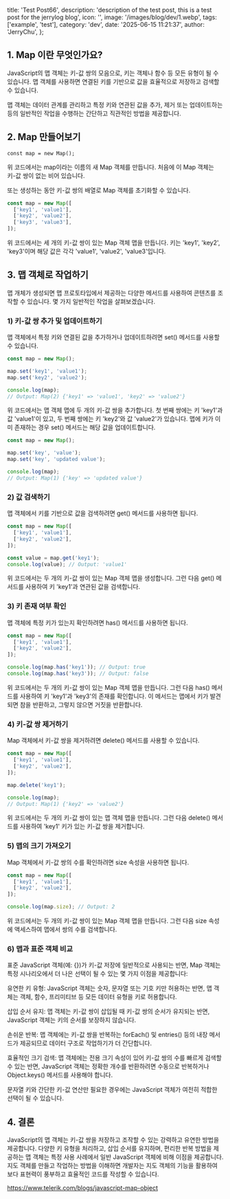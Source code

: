   title: 'Test Post66',
  description:
    'description of the test post, this is a test post for the jerrylog blog',
  icon: '',
  image: '/images/blog/dev/1.webp',
  tags: ['example', 'test'],
  category: 'dev',
  date: '2025-06-15 11:21:37',
  author: 'JerryChu',
};

## 1. Map 이란 무엇인가요?

JavaScript의 맵 객체는 키-값 쌍의 모음으로, 키는 객체나 함수 등 모든 유형이 될 수 있습니다. 맵 객체를 사용하면 연결된 키를 기반으로 값을 효율적으로 저장하고 검색할 수 있습니다.

맵 객체는 데이터 관계를 관리하고 특정 키와 연관된 값을 추가, 제거 또는 업데이트하는 등의 일반적인 작업을 수행하는 간단하고 직관적인 방법을 제공합니다.

## 2. Map 만들어보기

```tsx
const map = new Map();
```

위 코드에서는 map이라는 이름의 새 Map 객체를 만듭니다. 처음에 이 Map 객체는 키-값 쌍이 없는 비어 있습니다.

또는 생성하는 동안 키-값 쌍의 배열로 Map 객체를 초기화할 수 있습니다.

```jsx
const map = new Map([
  ['key1', 'value1'],
  ['key2', 'value2'],
  ['key3', 'value3'],
]);
```

위 코드에서는 세 개의 키-값 쌍이 있는 Map 객체 맵을 만듭니다. 키는 'key1', 'key2', 'key3'이며 해당 값은 각각 'value1', 'value2', 'value3'입니다.

## 3. 맵 객체로 작업하기

맵 개체가 생성되면 맵 프로토타입에서 제공하는 다양한 메서드를 사용하여 콘텐츠를 조작할 수 있습니다. 몇 가지 일반적인 작업을 살펴보겠습니다.

### 1) 키-값 쌍 추가 및 업데이트하기

맵 객체에서 특정 키와 연결된 값을 추가하거나 업데이트하려면 set() 메서드를 사용할 수 있습니다.

```jsx
const map = new Map();

map.set('key1', 'value1');
map.set('key2', 'value2');

console.log(map);
// Output: Map(2) {'key1' => 'value1', 'key2' => 'value2'}
```

위 코드에서는 맵 객체 맵에 두 개의 키-값 쌍을 추가합니다. 첫 번째 쌍에는 키 'key1'과 값 'value1'이 있고, 두 번째 쌍에는 키 'key2'와 값 'value2'가 있습니다. 맵에 키가 이미 존재하는 경우 set() 메서드는 해당 값을 업데이트합니다.

```jsx
const map = new Map();

map.set('key', 'value');
map.set('key', 'updated value');

console.log(map);
// Output: Map(1) {'key' => 'updated value'}
```

### 2) 값 검색하기

맵 객체에서 키를 기반으로 값을 검색하려면 get() 메서드를 사용하면 됩니다.

```jsx
const map = new Map([
  ['key1', 'value1'],
  ['key2', 'value2'],
]);

const value = map.get('key1');
console.log(value); // Output: 'value1'
```

위 코드에서는 두 개의 키-값 쌍이 있는 Map 객체 맵을 생성합니다. 그런 다음 get() 메서드를 사용하여 키 'key1'과 연관된 값을 검색합니다.

### 3) 키 존재 여부 확인

맵 객체에 특정 키가 있는지 확인하려면 has() 메서드를 사용하면 됩니다.

```jsx
const map = new Map([
  ['key1', 'value1'],
  ['key2', 'value2'],
]);

console.log(map.has('key1')); // Output: true
console.log(map.has('key3')); // Output: false
```

위 코드에서는 두 개의 키-값 쌍이 있는 Map 객체 맵을 만듭니다. 그런 다음 has() 메서드를 사용하여 키 'key1'과 'key3'의 존재를 확인합니다. 이 메서드는 맵에서 키가 발견되면 참을 반환하고, 그렇지 않으면 거짓을 반환합니다.

### 4) 키-값 쌍 제거하기

Map 객체에서 키-값 쌍을 제거하려면 delete() 메서드를 사용할 수 있습니다.

```jsx
const map = new Map([
  ['key1', 'value1'],
  ['key2', 'value2'],
]);

map.delete('key1');

console.log(map);
// Output: Map(1) {'key2' => 'value2'}
```

위 코드에서는 두 개의 키-값 쌍이 있는 맵 객체 맵을 만듭니다. 그런 다음 delete() 메서드를 사용하여 'key1' 키가 있는 키-값 쌍을 제거합니다.

### 5) 맵의 크기 가져오기

Map 객체에서 키-값 쌍의 수를 확인하려면 size 속성을 사용하면 됩니다.

```jsx
const map = new Map([
  ['key1', 'value1'],
  ['key2', 'value2'],
]);

console.log(map.size); // Output: 2
```

위 코드에서는 두 개의 키-값 쌍이 있는 Map 객체 맵을 만듭니다. 그런 다음 size 속성에 액세스하여 맵에서 쌍의 수를 검색합니다.

### 6) 맵과 표준 객체 비교

표준 JavaScript 객체(예: {})가 키-값 저장에 일반적으로 사용되는 반면, Map 객체는 특정 시나리오에서 더 나은 선택이 될 수 있는 몇 가지 이점을 제공합니다:

유연한 키 유형: JavaScript 객체는 숫자, 문자열 또는 기호 키만 허용하는 반면, 맵 객체는 객체, 함수, 프리미티브 등 모든 데이터 유형을 키로 허용합니다.

삽입 순서 유지: 맵 객체는 키-값 쌍이 삽입될 때 키-값 쌍의 순서가 유지되는 반면, JavaScript 객체는 키의 순서를 보장하지 않습니다.

손쉬운 반복: 맵 객체에는 키-값 쌍을 반복하는 forEach() 및 entries() 등의 내장 메서드가 제공되므로 데이터 구조로 작업하기가 더 간단합니다.

효율적인 크기 검색: 맵 객체에는 전용 크기 속성이 있어 키-값 쌍의 수를 빠르게 검색할 수 있는 반면, JavaScript 객체는 정확한 개수를 반환하려면 수동으로 반복하거나 Object.keys() 메서드를 사용해야 합니다.

문자열 키와 간단한 키-값 연산만 필요한 경우에는 JavaScript 객체가 여전히 적합한 선택이 될 수 있습니다.

## 4. 결론

JavaScript의 맵 객체는 키-값 쌍을 저장하고 조작할 수 있는 강력하고 유연한 방법을 제공합니다. 다양한 키 유형을 처리하고, 삽입 순서를 유지하며, 편리한 반복 방법을 제공하는 맵 객체는 특정 사용 사례에서 일반 JavaScript 객체에 비해 이점을 제공합니다. 지도 객체를 만들고 작업하는 방법을 이해하면 개발자는 지도 객체의 기능을 활용하여 보다 표현력이 풍부하고 효율적인 코드를 작성할 수 있습니다.

https://www.telerik.com/blogs/javascript-map-object
